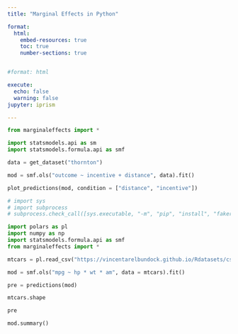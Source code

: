 ```yaml
---
title: "Marginal Effects in Python"

format:
  html:
    embed-resources: true
    toc: true
    number-sections: true


#format: html

execute: 
  echo: false
  warning: false
jupyter: iprism

---
```



```python
from marginaleffects import *

import statsmodels.api as sm
import statsmodels.formula.api as smf
```

```python
data = get_dataset("thornton")

```

```python
mod = smf.ols("outcome ~ incentive + distance", data).fit()

plot_predictions(mod, condition = ["distance", "incentive"])
```


```python
# import sys
# import subprocess
# subprocess.check_call([sys.executable, "-m", "pip", "install", "faker"])
```


```python
import polars as pl
import numpy as np
import statsmodels.formula.api as smf
from marginaleffects import *

mtcars = pl.read_csv("https://vincentarelbundock.github.io/Rdatasets/csv/datasets/mtcars.csv")

mod = smf.ols("mpg ~ hp * wt * am", data = mtcars).fit()
```


```python
pre = predictions(mod)

mtcars.shape
```


```python
pre
```


```python
mod.summary()
```